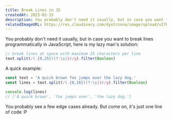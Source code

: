 ```yaml
---
title: Break Lines in JS
createdAt: 2023-02-15
description: You probably don't need it usually, but in case you want to break lines programmatically in JavaScript, here is my lazy man's solution
relatedImageURL: https://res.cloudinary.com/dyxtcsnna/image/upload/v1706910149/dcdev/patter-code_mkvdxv.png
---
```


You probably don't need it usually, but in case you want to break lines programmatically in JavaScript, here is my lazy man's solution:

```js
// break lines at space with maximum 25 characters per line
text.split(/(.{0,25})(?:\s|$)/g).filter(Boolean)
```

A quick example:

```js
const text = 'A quick brown fox jumps over the lazy dog.'
const lines = text.split(/(.{0,16})(?:\s|$)/g).filter(Boolean)

console.log(lines)
// ['A quick brown', 'fox jumps over', 'the lazy dog.']
```

You probably see a few edge cases already. But come on, it's just one line of code :P